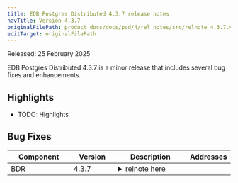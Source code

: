 ```yaml
---
title: EDB Postgres Distributed 4.3.7 release notes
navTitle: Version 4.3.7
originalFilePath: product_docs/docs/pgd/4/rel_notes/src/relnote_4.3.7.yml
editTarget: originalFilePath
---
```


Released: 25 February 2025

EDB Postgres Distributed 4.3.7 is a minor release that includes several bug fixes and enhancements.

## Highlights

- TODO: Highlights

## Bug Fixes

<table class="table w-100"><thead><tr><th>Component</th><th>Version</th><th>Description</th><th width="10%">Addresses</th></tr></thead><tbody>
<tr><td>BDR</td><td>4.3.7</td><td><details><summary>relnote here</summary><hr/><p>Something good</p>
</details></td><td></td></tr>
</tbody></table>


